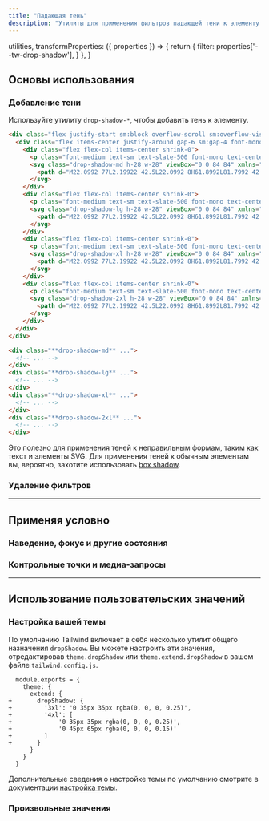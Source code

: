 ```yaml
---
title: "Падающая тень"
description: "Утилиты для применения фильтров падающей тени к элементу."
---
```



  utilities,
  transformProperties: ({ properties }) => {
    return {
      filter: properties['--tw-drop-shadow'],
    }
  },
}

## Основы использования

### Добавление тени

Используйте утилиту `drop-shadow-*`, чтобы добавить тень к элементу.

```html {{ example: { p: 'none', lightOnly: true } }}
<div class="flex justify-start sm:block overflow-scroll sm:overflow-visible scroll-p-8">
  <div class="flex items-center justify-around gap-6 sm:gap-4 font-mono font-bold shrink-0 p-8">
    <div class="flex flex-col items-center shrink-0">
      <p class="font-medium text-sm text-slate-500 font-mono text-center mb-3">drop-shadow-md</p>
      <svg class="drop-shadow-md h-28 w-28" viewBox="0 0 84 84" xmlns="http://www.w3.org/2000/svg">
        <path d="M22.0992 77L2.19922 42.5L22.0992 8H61.8992L81.7992 42.5L61.8992 77H22.0992Z" fill="#fff"/>
      </svg>
    </div>
    <div class="flex flex-col items-center shrink-0">
      <p class="font-medium text-sm text-slate-500 font-mono text-center mb-3">drop-shadow-lg</p>
      <svg class="drop-shadow-lg h-28 w-28" viewBox="0 0 84 84" xmlns="http://www.w3.org/2000/svg">
        <path d="M22.0992 77L2.19922 42.5L22.0992 8H61.8992L81.7992 42.5L61.8992 77H22.0992Z" fill="#fff"/>
      </svg>
    </div>
    <div class="flex flex-col items-center shrink-0">
      <p class="font-medium text-sm text-slate-500 font-mono text-center mb-3">drop-shadow-xl</p>
      <svg class="drop-shadow-xl h-28 w-28" viewBox="0 0 84 84" xmlns="http://www.w3.org/2000/svg">
        <path d="M22.0992 77L2.19922 42.5L22.0992 8H61.8992L81.7992 42.5L61.8992 77H22.0992Z" fill="#fff"/>
      </svg>
    </div>
    <div class="flex flex-col items-center shrink-0">
      <p class="font-medium text-sm text-slate-500 font-mono text-center mb-3">drop-shadow-2xl</p>
      <svg class="drop-shadow-2xl h-28 w-28" viewBox="0 0 84 84" xmlns="http://www.w3.org/2000/svg">
        <path d="M22.0992 77L2.19922 42.5L22.0992 8H61.8992L81.7992 42.5L61.8992 77H22.0992Z" fill="#fff"/>
      </svg>
    </div>
  </div>
</div>
```

```html
<div class="**drop-shadow-md** ...">
  <!-- ... -->
</div>
<div class="**drop-shadow-lg** ...">
  <!-- ... -->
</div>
<div class="**drop-shadow-xl** ...">
  <!-- ... -->
</div>
<div class="**drop-shadow-2xl** ...">
  <!-- ... -->
</div>
```

Это полезно для применения теней к неправильным формам, таким как текст и элементы SVG. Для применения теней к обычным элементам вы, вероятно, захотите использовать [box shadow](/docs/box-shadow).

### Удаление фильтров

<RemovingFilters defaultClass="blur-md invert drop-shadow-xl" />

---

## <Heading ignore>Применяя условно</Heading>

### <Heading ignore>Наведение, фокус и другие состояния</Heading>

<HoverFocusAndOtherStates defaultClass="drop-shadow-md" featuredClass="drop-shadow-xl" />

### <Heading ignore>Контрольные точки и медиа-запросы</Heading>

<BreakpointsAndMediaQueries defaultClass="drop-shadow-md" featuredClass="drop-shadow-xl" />

---

## Использование пользовательских значений

### Настройка вашей темы

По умолчанию Tailwind включает в себя несколько утилит общего назначения `dropShadow`. Вы можете настроить эти значения, отредактировав `theme.dropShadow` или `theme.extend.dropShadow` в вашем файле `tailwind.config.js`.

```diff-js {{ filename: 'tailwind.config.js' }}
  module.exports = {
    theme: {
      extend: {
+       dropShadow: {
+         '3xl': '0 35px 35px rgba(0, 0, 0, 0.25)',
+         '4xl': [
+             '0 35px 35px rgba(0, 0, 0, 0.25)',
+             '0 45px 65px rgba(0, 0, 0, 0.15)'
+         ]
+       }
      }
    }
  }
```

Дополнительные сведения о настройке темы по умолчанию смотрите в документации [настройка темы](/docs/theme#customizing-the-default-theme).

### Произвольные значения

<ArbitraryValues property="drop-shadow" featuredClass="drop-shadow-[0_35px_35px_rgba(0,0,0,0.25)]" />
